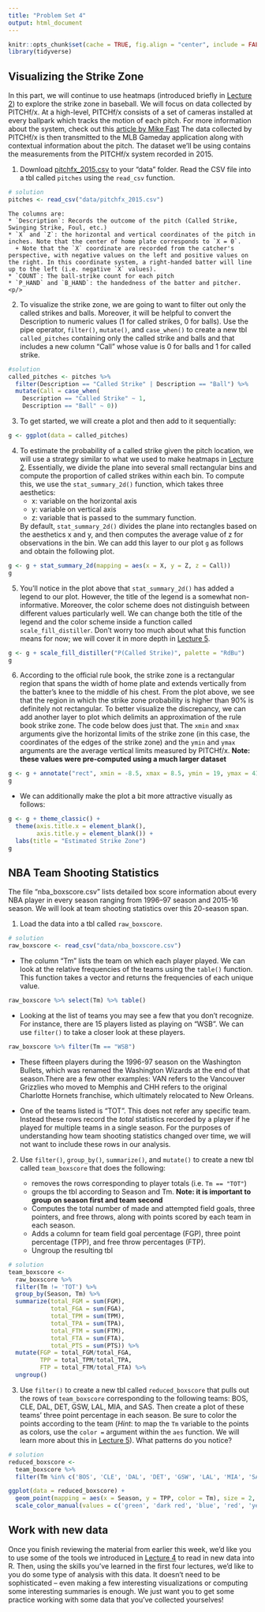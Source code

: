 ```yaml
---
title: "Problem Set 4"
output: html_document
---
```


```r
knitr::opts_chunk$set(cache = TRUE, fig.align = "center", include = FALSE) # set include = TRUE to see solutions in knitted RMarkdown
library(tidyverse)
```

## Visualizing the Strike Zone

In this part, we will continue to use heatmaps (introduced briefly in [Lecture 2](lecture2.html)) to explore the strike zone in baseball. We will focus on data collected by PITCHf/x. At a high-level, PITCHf/x consists of a set of cameras installed at every ballpark which tracks the motion of each pitch. For more information about the system, check out this [article by Mike Fast](http://baseball.physics.illinois.edu/FastPFXGuide.pdf)  The data collected by PITCHf/x is then transmitted to the MLB Gameday application along with contextual information about the pitch. The dataset we'll be using contains the measurements from the PITCHf/x system recorded in 2015.

1. Download [pitchfx_2015.csv](data/pitchfx_2015.csv) to your "data" folder. Read the CSV file into a tbl called `pitches` using the `read_csv` function. 

```r
# solution
pitches <- read_csv("data/pitchfx_2015.csv")
```

    The columns are:
    * `Description`: Records the outcome of the pitch (Called Strike, Swinging Strike, Foul, etc.)
    * `X` and `Z`: the horizontal and vertical coordinates of the pitch in inches. Note that the center of home plate corresponds to `X = 0`. 
      + Note that the `X` coordinate are recorded from the catcher's perspective, with negative values on the left and positive values on the right. In this coordinate system, a right-handed batter will line up to the left (i.e. negative `X` values). 
    * `COUNT`: The ball-strike count for each pitch
    * `P_HAND` and `B_HAND`: the handedness of the batter and pitcher. <p/>

2. To visualize the strike zone, we are going to want to filter out only the called strikes and balls. Moreover, it will be helpful to convert the Description to numeric values (1 for called strikes, 0 for balls). Use the pipe operator, `filter()`, `mutate()`, and `case_when()` to create a new tbl `called_pitches` containing only the called strike and balls and that includes a new column "Call" whose value is 0 for balls and 1 for called strike. 

```r
#solution
called_pitches <- pitches %>%
  filter(Description == "Called Strike" | Description == "Ball") %>%
  mutate(Call = case_when(
    Description == "Called Strike" ~ 1,
    Description == "Ball" ~ 0))
```

3. To get started, we will create a plot and then add to it sequentially:

```r
g <- ggplot(data = called_pitches)
```

4. To estimate the probability of a called strike given the pitch location, we will use a strategy similar to what we used to make heatmaps in [Lecture 2](lecture2.html). Essentially, we divide the plane into several small rectangular bins and compute the proportion of called strikes within each bin. To compute this, we use the `stat_summary_2d()` function, which takes three aesthetics:
    * x: variable on the horizontal axis
    * y: variable on vertical axis
    * z: variable that is passed to the summary function.
    
    By default, `stat_summary_2d()` divides the plane into rectangles based on the aesthetics x and y, and then computes the average value of z for observations in the bin. We can add this layer to our plot `g` as follows and obtain the following plot.
    
```r
g <- g + stat_summary_2d(mapping = aes(x = X, y = Z, z = Call))
g
```

5. You'll notice in the plot above that `stat_summary_2d()` has added a legend to our plot. However, the title of the legend is a somewhat non-informative. Moreover, the color scheme does not distinguish between different values particularly well. We can change both the title of the legend and the color scheme inside a function called `scale_fill_distiller`. Don't worry too much about what this function means for now; we will cover it in more depth in [Lecture 5](lecture5.html). 

```r
g <- g + scale_fill_distiller("P(Called Strike)", palette = "RdBu")
g
```

6. According to the official rule book, the strike zone is a rectangular region that spans the width of home plate and extends vertically from the batter's knee to the middle of his chest. From the plot above, we see that the region in which the strike zone probability is higher than 90% is definitely not rectangular. To better visualize the discrepancy, we can add another layer to plot which delimits an approximation of the rule book strike zone. The code below does just that. The `xmin` and `xmax` arguments give the horizontal limits of the strike zone (in this case, the coordinates of the edges of the strike zone) and the `ymin` and `ymax` arguments are the average vertical limits measured by PITCHf/x. **Note: these values were pre-computed using a much larger dataset**

```r
g <- g + annotate("rect", xmin = -8.5, xmax = 8.5, ymin = 19, ymax = 41.5, alpha = 0, color = "black")
g
```

* We can additionally make the plot a bit more attractive visually as follows:

```r
g <- g + theme_classic() + 
  theme(axis.title.x = element_blank(), 
        axis.title.y = element_blank()) + 
  labs(title = "Estimated Strike Zone")
g
```


## NBA Team Shooting Statistics

The file "nba_boxscore.csv" lists detailed box score information about every NBA player in every season ranging from 1996--97 season and 2015-16 season. We will look at team shooting statistics over this 20-season span. 

1. Load the data into a tbl called `raw_boxscore`. 

```r
# solution
raw_boxscore <- read_csv("data/nba_boxscore.csv")
```

* The column "Tm" lists the team on which each player played. We can look at the relative frequencies of the teams using the `table()` function. This function takes a vector and returns the frequencies of each unique value. 

```r
raw_boxscore %>% select(Tm) %>% table()
```

* Looking at the list of teams you may see a few that you don't recognize. For instance, there are 15 players listed as playing on "WSB". We can use `filter()` to take a closer look at these players.

```r
raw_boxscore %>% filter(Tm == "WSB")
```

* These fifteen players during the 1996-97 season on the Washington Bullets, which was renamed the Washington Wizards at the end of that season.There are a few other examples: VAN refers to the Vancouver Grizzlies who moved to Memphis and CHH refers to the original Charlotte Hornets franchise, which ultimately relocated to New Orleans.

* One of the teams listed is "TOT". This does not refer any specific team. Instead these rows record the *total* statistics recorded by a player if he played for multiple teams in a single season. For the purposes of understanding how team shooting statistics changed over time, we will not want to include these rows in our analysis.

2. Use `filter()`, `group_by()`, `summarize()`, and `mutate()` to create a new tbl called `team_boxscore` that does the following:

    * removes the rows corresponding to player totals (i.e. `Tm == "TOT"`)
    * groups the tbl according to Season and Tm. **Note: it is important to group on season first and team second **
    * Computes the total number of made and attempted field goals, three pointers, and free throws, along with points scored by each team in each season. 
    * Adds a column for team field goal percentage (FGP), three point percentage (TPP), and free throw percentages (FTP). 
    * Ungroup the resulting tbl <p/>

```r
# solution
team_boxscore <-
  raw_boxscore %>% 
  filter(Tm != 'TOT') %>%
  group_by(Season, Tm) %>% 
  summarize(total_FGM = sum(FGM), 
            total_FGA = sum(FGA),
            total_TPM = sum(TPM), 
            total_TPA = sum(TPA),
            total_FTM = sum(FTM), 
            total_FTA = sum(FTA),
            total_PTS = sum(PTS)) %>%
  mutate(FGP = total_FGM/total_FGA,
         TPP = total_TPM/total_TPA,
         FTP = total_FTM/total_FTA) %>%
  ungroup()
```

3. Use `filter()` to create a new tbl called `reduced_boxscore` that pulls out the rows of `team_boxscore` corresponding to the following teams: BOS, CLE, DAL, DET, GSW, LAL, MIA, and SAS. Then create a plot of these teams' three point percentage in each season. Be sure to color the points according to the team (*Hint*: to map the `Tm` variable to the points as colors, use the `color =` argument within the `aes` function. We will learn more about this in [Lecture 5](lecture5.html)). What patterns do you notice?

```r
# solution
reduced_boxscore <-
  team_boxscore %>%
  filter(Tm %in% c('BOS', 'CLE', 'DAL', 'DET', 'GSW', 'LAL', 'MIA', 'SAS'))

ggplot(data = reduced_boxscore) +
  geom_point(mapping = aes(x = Season, y = TPP, color = Tm), size = 2, alpha = .5) +
  scale_color_manual(values = c('green', 'dark red', 'blue', 'red', 'yellow', 'purple', 'dark red', 'dark gray'))
```


## Work with new data

Once you finish reviewing the material from earlier this week, we'd like you to use some of the tools we introduced in [Lecture 4](lecture4.html) to read in new data into R. Then, using the skills you've learned in the first four lectures, we'd like to you do some type of analysis with this data. It doesn't need to be sophisticated -- even making a few interesting visualizations or computing some interesting summaries is enough. We just want you to get some practice working with some data that you've collected yourselves!
